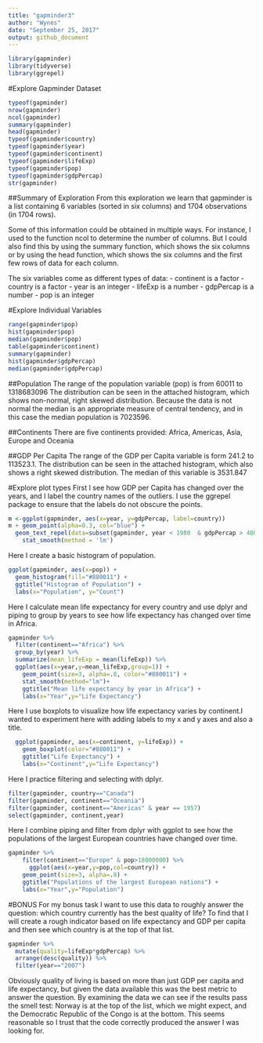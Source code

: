 ```yaml
---
title: "gapminder3"
author: "Wynes"
date: "September 25, 2017"
output: github_document
---
```


```r
library(gapminder)
library(tidyverse)
library(ggrepel)
```

#Explore Gapminder Dataset

```r
typeof(gapminder)
nrow(gapminder)
ncol(gapminder)
summary(gapminder)
head(gapminder)
typeof(gapminder$country)
typeof(gapminder$year)
typeof(gapminder$continent)
typeof(gapminder$lifeExp)
typeof(gapminder$pop)
typeof(gapminder$gdpPercap)
str(gapminder)
```
##Summary of Exploration
From this exploration we learn that gapminder is a list containing 6 variables (sorted in six columns) and 1704 observations (in 1704 rows).

Some of this information could be obtained in multiple ways. For instance, I used to the function ncol to determine the number of columns. But I could also find this by using the summary function, which shows the six columns or by using the head function, which shows the six columns and the first few rows of data for each column.

The six variables come as different types of data:
- continent is a factor
- country is a factor
- year is an integer
- lifeExp is a number
- gdpPercap is a number
- pop is an integer

#Explore Individual Variables
```r
range(gapminder$pop)
hist(gapminder$pop)
median(gapminder$pop)
table(gapminder$continent)
summary(gapminder)
hist(gapminder$gdpPercap)
median(gapminder$gdpPercap)

```
##Population
The range of the population variable (pop) is from 60011 to 1318683096
The distribution can be seen in the attached histogram, which shows non-normal, right skewed distribution. Because the data is not normal the median is an appropriate measure of central tendency, and in this case the median population is 7023596.

##Continents
There are five continents provided: Africa, Americas, Asia, Europe and Oceania

##GDP Per Capita
The range of the GDP per Capita variable is form 241.2 to 113523.1. The distribution can be seen in the attached histogram, which also shows a right skewed distribution. The median of this variable is 3531.847

#Explore plot types
First I see how GDP per Capita has changed over the years, and I label the country names of the outliers. I use the ggrepel package to ensure that the labels do not obscure the points.

```r
m <-ggplot(gapminder, aes(x=year, y=gdpPercap, label=country))
m + geom_point(alpha=0.3, col="blue") +
  geom_text_repel(data=subset(gapminder, year < 1980  & gdpPercap > 40000)) +
    stat_smooth(method = 'lm')
```


Here I create a basic histogram of population.
```r
ggplot(gapminder, aes(x=pop)) +
  geom_histogram(fill="#880011") +  
  ggtitle("Histogram of Population") +
  labs(x="Population", y="Count")

```

Here I calculate mean life expectancy for every country and use dplyr and piping to group by years to see how life expectancy has changed over time in Africa.
```r
gapminder %>%
  filter(continent=="Africa") %>%
  group_by(year) %>%
  summarize(mean_lifeExp = mean(lifeExp)) %>%
  ggplot(aes(x=year,y=mean_lifeExp,group=1)) + 
    geom_point(size=3, alpha=.8, color="#880011") +
    stat_smooth(method="lm")+
    ggtitle("Mean life expectancy by year in Africa") +
    labs(x="Year",y="Life Expectancy") 
```

Here I use boxplots to visualize how life expectancy varies by continent.I wanted to experiment here with adding labels to my x and y axes and also a title.
```r
  ggplot(gapminder, aes(x=continent, y=lifeExp)) + 
    geom_boxplot(color="#880011") +
    ggtitle("Life Expectancy") +
    labs(x="Continent",y="Life Expectancy") 
```

Here I practice filtering and selecting with dplyr.
```r
filter(gapminder, country=="Canada")
filter(gapminder, continent=="Oceania")
filter(gapminder, continent=="Americas" & year == 1957)
select(gapminder, continent,year)
```

Here I combine piping and filter from dplyr with ggplot to see how the populations of the largest European countries have changed over time. 
```r
gapminder %>% 
    filter(continent=="Europe" & pop>18000000) %>% 
      ggplot(aes(x=year,y=pop,col=country)) + 
    geom_point(size=3, alpha=.8) +
    ggtitle("Populations of the largest European nations") +
    labs(x="Year",y="Population") 
```

#BONUS
For my bonus task I want to use this data to roughly answer the question: which country currently has the best quality of life? To find that I will create a rough indicator based on life expectancy and GDP per capita and then see which country is at the top of that list.
```r
gapminder %>%
  mutate(quality=lifeExp*gdpPercap) %>%
  arrange(desc(quality)) %>%
  filter(year=="2007") 

```
Obviously quality of living is based on more than just GDP per capita and life expectancy, but given the data available this was the best metric to answer the question. By examining the data we can see if the results pass the smell test: Norway is at the top of the list, which we might expect, and the Democratic Republic of the Congo is at the bottom. This seems reasonable so I trust that the code correctly produced the answer I was looking for.